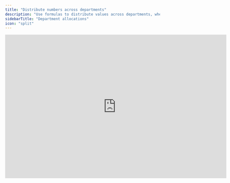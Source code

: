 ```yaml
---
title: "Distribute numbers across departments"
description: "Use formulas to distribute values across departments, when dimensions can't be used"
sidebarTitle: "Department allocations"
icon: "split"
---
```


<iframe width="720" height="467" src="https://www.loom.com/embed/88c729981e5545d78cc5c532b3a7834b?sid=e95e6514-aac0-42b7-8d9a-9312771e5aaa" frameborder="0" webkitallowfullscreen mozallowfullscreen allowfullscreen />

If you have actuals that need to be distributed across departments and using dimensions in your accounting system isn’t an option, you can use formulas as a workaround.

### **Assign departments in your accounting system**

We recommend addressing this at the source by assigning department values directly in your accounting system. This ensures that Francis automatically filters the data correctly.

### Use formulas to allocate across departments

If using dimensions in your accounting system is not feasible, you can implement a workaround in Francis. This involves four steps:

<Steps>
  <Step title="Separate accounts">
    Isolate the relevant accounts by moving them to a separate sheet for clarity and organization.
  </Step>

  <Step title="Create a distribution key">
    Develop a distribution key to determine how much should be allocated to each department. Weights can be based on high-level estimates or proxies. For example, allocate rent based on the percentage of total employees in each department. Be sure to input the weights starting from the earliest relevant period and “fill right.”
  </Step>

  <Step title="Create formulas">
    Use formulas to distribute the amounts across departments. Make sure to apply the formulas from the first relevant period and “fill right” to cover all necessary timeframes.
  </Step>

  <Step title="Create a check">
    Finally, implement a check to ensure everything has been allocated correctly. This step helps confirm that the total allocation matches the original actuals.
  </Step>
</Steps>